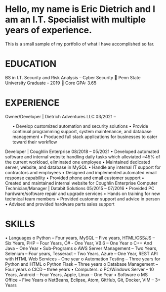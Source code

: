 # Hello, my name is Eric Dietrich and I am an I.T. Specialist with multiple years of experience.

This is a small sample of my portfolio of what I have accomplished so far.


# EDUCATION
BS in I.T. Security and Risk Analysis – Cyber Security
	Penn State University Graduate - 2019
	Core GPA: 3.65


# EXPERIENCE
Owner/Developer | Dietrich Adventures LLC
03/2021 –
<ul>
•	Develop customized automation and security solutions
•	Provide continual programming support, system maintenance, and database management
•	Produced full stack applications for businesses to cater toward their workflow
</ul>
Developer | Coughlin Enterprise
08/2018 – 05/2021
•	Developed automated software and internal website handling daily tasks which alleviated ~45% of the current workload, eliminated one employee
•	Maintained dedicated server, website, and database in MySQL
•	Handle any internal IT support for contractors and employees
•	Designed and implemented automated email response capability
•	Provided phone and email customer support
•	Created and maintained internal website for Coughlin Enterprise
Computer Technician/Manager | Databit Solutions
05/2015 – 07/2016
•	Provided PC hardware/software repair and upgrade services
•	Hands on training for new technical team members
•	Provided customer support and advice in person
•	Advised and provided hardware parts sales support


# SKILLS
•	Languages
o	Python – Four years, MySQL – Five years, HTML/CSS/JS – Six Years, PHP – Four Years, C# - One Year, VB.6 – One Year
o	C++ And Java – One Year
•	Sub-Programs
o	AWS Server Management – Two Years, Selenium – Four years, Tesseract – Two Years, Azure – One Year, REST API with HTML Web Services – One year
o	Automation Testing – Three years for Python and HTML
o	Python Flask – Three years
o	Database Management – Four years
o	CICD – three years
•	Computers:
o	PC/Windows Server – 10 Years, Android – Four Years, Apple, Linux – One Year
•	Software
o	MS Office – Five Years
o	NetBeans, Eclipse, Atom, GitHub, Git, Docker, VIM – 3+ Years
